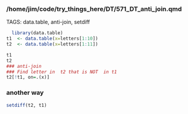 ### /home/jim/code/try_things_here/DT/571_DT_anti_join.qmd

TAGS:   data.table, anti-join, setdiff

```r
  library(data.table)
t1  <- data.table(x=letters[1:10])
t2  <- data.table(x=letters[1:11])

t1  
t2
### anti-join
### Find letter in  t2 that is NOT  in t1
t2[!t1, on=.(x)]
```

### another way
```r
setdiff(t2, t1)
```

